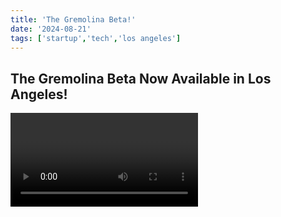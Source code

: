 ```yaml
---
title: 'The Gremolina Beta!'
date: '2024-08-21'
tags: ['startup','tech','los angeles']
---
```

## The Gremolina Beta Now Available in Los Angeles!

<Video id="8dytdhtqi_8" />

Gremolina, an Event Platform where you can post, share & connect with others in your area. Now available in Los Angeles & more cities to come!

Check out the latest podcast explaining a bit about the Gremolina Beta process, what we've learned since launch and whats to come!

### Sign up today!

### Ad Space available, contact for more info!

